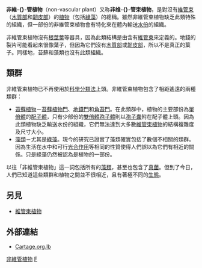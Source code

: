 {{noteTA
|T=zh-cn:非维管植物; zh-hk:非維管束植物; zh-tw:非維管束植物;
|1=zh-cn:维管; zh-hk:維管束; zh-tw:維管束;
}}
{{Paraphyletic group
| name = 非维管植物
| image = Lunularia_cruciata.jpg
| display_parents=3
| taxon = Plantae
| paraphyly=　
| includes =
*[[绿藻门|绿藻门]] Chlorophyta
*[[中斑藻綱|中斑藻綱]] Mesostigmatophyceae
*[[绿方藻类|绿方藻类]] Chlorokybophyceae
*[[链丝藻类|链丝藻类]] Klebsormidiophyceae
*[[雙星藻綱|雙星藻綱]] Zygnemophyceae
*[[輪藻綱|輪藻綱]] Charophyceae
*[[地钱门|地钱门]] Marchantiophyta
*[[苔藓植物门|苔藓植物门]] Bryophyta
*[[角苔门|角苔门]] Anthocerotophyta
}}
{{Unreferenced|time=2021-03-11T22:54:29+00:00}}

'''非維-{}-管植物'''（non-vascular plant）又称'''非维-{}-管束植物'''，是對沒有[[維管束|維管束]]（[[木質部|木質部]]和[[韌皮部|韌皮部]]）的[[植物|植物]]（包括[[綠藻|綠藻]]）的總稱。雖然非維管束植物缺乏此類特殊的組織，但一部份的非維管束植物會有特化來在體內輸送[[水|水份]]的組織。

非維管束植物沒有[[根|根]][[莖|莖]][[葉|葉]]等器具，因為此類結構是由含有[[維管束|維管束]]來定義的。地錢的裂片可能看起來很像葉子，但因為它們沒有[[木質部|木質部]]或[[韌皮部|韌皮部]]，所以不是真正的葉子。同樣地，苔蘚和藻類也沒有此類組織。

==類群==
非維管束植物已不再使用於[[科學分類法|科學分類法]]上頭。非維管束植物包含了相距遙遠的兩種類群：

* [[苔蘚植物|苔蘚植物]]－[[苔蘚植物門|苔蘚植物門]]、[[地錢門|地錢門]]和[[角苔門|角苔門]]。在此類群中，植物的主要部份為[[單倍體|單倍體]]的[[配子體|配子體]]，只有少部份的[[雙倍體|雙倍體]][[孢子體|孢子體]]則以[[孢子囊|孢子囊]]附在配子體上頭。因為此類植物缺乏輸送水份的組織，它們無法達到大多數[[維管束植物|維管束植物]]的結構複雜度及尺寸大小。
* [[藻類|藻類]]－尤其是[[綠藻|綠藻]]。現今的研究已證實了藻類確實包括了數個不相關的類群。因為生活在水中和可行[[光合作用|光合作用]]等相同的性質使得人們誤以為它們有相近的關係。只是綠藻仍然被認為是植物的一部份。

以往「非維管束植物」這一詞包括所有的[[藻類|藻類]]，甚至也包含了[[真菌|真菌]]。但到了今日，人們已知道這些類群和植物之間並不很相近，且有著極不同的[[生物學|生態]]。

==另見==
* [[維管束植物|維管束植物]]

==外部連結==
* [https://web.archive.org/web/20080112081121/http://www.cartage.org.lb/en/themes/Sciences/BotanicalSciences/ClassificationPlants/Cryptogamia/Bryophyta/Nonvascular/nonvascular.htm Cartage.org.lb]

{{植物分类}}

[[Category:非維管植物|]]
[[Category:植物|F]]